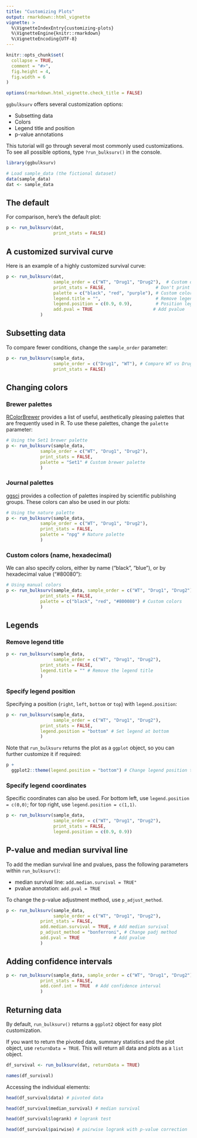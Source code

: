```yaml
---
title: "Customizing Plots"
output: rmarkdown::html_vignette
vignette: >
  %\VignetteIndexEntry{customizing-plots}
  %\VignetteEngine{knitr::rmarkdown}
  %\VignetteEncoding{UTF-8}
---
```


```r
knitr::opts_chunk$set(
  collapse = TRUE,
  comment = "#>",
  fig.height = 4,
  fig.width = 6
)

options(rmarkdown.html_vignette.check_title = FALSE)
```


`ggbulksurv` offers several customization options:

- Subsetting data
- Colors
- Legend title and position
- p-value annotations

This tutorial will go through several most commonly used customizations. To see all possible options, type `?run_bulksurv()` in the console. 


```r
library(ggbulksurv)
```


```r
# Load sample_data (the fictional dataset)
data(sample_data)
dat <- sample_data
```

## The default

For comparison, here's the default plot: 

```r
p <- run_bulksurv(dat,
                  print_stats = FALSE)
```


## A customized survival curve

Here is an example of a highly customized survival curve: 

```r
p <- run_bulksurv(dat, 
                  sample_order = c("WT", "Drug1", "Drug2"),  # Custom order
                  print_stats = FALSE,                   # Don't print stats
                  palette = c("black", "red", "purple"), # Custom colors
                  legend.title = "",                     # Remove legend title ("Condition")
                  legend.position = c(0.9, 0.9),         # Position legend at top right
                  add.pval = TRUE                       # Add pvalue
             )
```

## Subsetting data

To compare fewer conditions, change the `sample_order` parameter:

```r
p <- run_bulksurv(sample_data, 
                  sample_order = c("Drug1", "WT"), # Compare WT vs Drug1, invert order
                  print_stats = FALSE)
```


## Changing colors

### Brewer palettes

[RColorBrewer](https://r-graph-gallery.com/38-rcolorbrewers-palettes.html) provides a list of useful, aesthetically pleasing palettes that are frequently used in R. To use these palettes, change the `palette` parameter: 

```r
# Using the Set1 brewer palette
p <- run_bulksurv(sample_data, 
             sample_order = c("WT", "Drug1", "Drug2"),
             print_stats = FALSE,
             palette = "Set1" # Custom brewer palette
             )
```

### Journal palettes

[ggsci](https://nanx.me/ggsci/index.html) provides a collection of palettes inspired by scientific publishing groups. These colors can also be used in our plots: 

```r
# Using the nature palette
p <- run_bulksurv(sample_data, 
             sample_order = c("WT", "Drug1", "Drug2"),
             print_stats = FALSE,
             palette = "npg" # Nature palette
             )
```

### Custom colors (name, hexadecimal)

We can also specify colors, either by name ("black", "blue"), or by hexadecimal value ("#80080"): 

```r
# Using manual colors
p <- run_bulksurv(sample_data, sample_order = c("WT", "Drug1", "Drug2"),
             print_stats = FALSE,
             palette = c("black", "red", "#800080") # Custom colors
             )
```

## Legends

### Remove legend title

```r
p <- run_bulksurv(sample_data, 
                  sample_order = c("WT", "Drug1", "Drug2"),
             print_stats = FALSE,
             legend.title = "" # Remove the legend title
             )
```

### Specify legend position

Specifying a position (`right`, `left`, `bottom` or `top`) with `legend.position`:

```r
p <- run_bulksurv(sample_data, 
                  sample_order = c("WT", "Drug1", "Drug2"),
             print_stats = FALSE,
             legend.position = "bottom" # Set legend at bottom
             )
```

Note that `run_bulksurv` returns the plot as a `ggplot` object, so you can further customize it if required: 

```r
p + 
  ggplot2::theme(legend.position = "bottom") # Change legend position to be at bottom
```


### Specify legend coordinates

Specific coordinates can also be used. For bottom left, use `legend.position = c(0,0)`; for top right, use `legend.position = c(1,1)`.

```r
p <- run_bulksurv(sample_data, 
                  sample_order = c("WT", "Drug1", "Drug2"),
                  print_stats = FALSE,
                  legend.position = c(0.9, 0.9))
```

## P-value and median survival line

To add the median survival line and pvalues, pass the following parameters within `run_bulksurv()`:

- median survival line: `add.median.survival = TRUE"`
- pvalue annotation: `add.pval = TRUE`

To change the p-value adjustment method, use `p_adjust_method`. 

```r
p <- run_bulksurv(sample_data, 
                  sample_order = c("WT", "Drug1", "Drug2"),
             print_stats = FALSE,
             add.median.survival = TRUE, # Add median survival
             p_adjust_method = "bonferroni", # Change padj method
             add.pval = TRUE             # Add pvalue
             )
```

## Adding confidence intervals

```r
p <- run_bulksurv(sample_data, sample_order = c("WT", "Drug1", "Drug2"),
             print_stats = FALSE,
             add.conf.int = TRUE  # Add confidence interval
             )
```

## Returning data

By default, `run_bulksurv()` returns a `ggplot2` object for easy plot customization. 

If you want to return the pivoted data, summary statistics and the plot object, use `returnData = TRUE`. This will return all data and plots as a `list` object. 

```r
df_survival <- run_bulksurv(dat, returnData = TRUE)

names(df_survival)
```

Accessing the individual elements: 
```r
head(df_survival$data) # pivoted data
```


```r
head(df_survival$median_survival) # median survival
```


```r
head(df_survival$logrank) # logrank test
```


```r
head(df_survival$pairwise) # pairwise logrank with p-value correction
```


